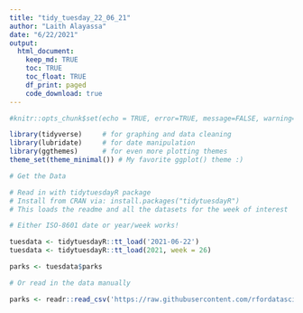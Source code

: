 ```yaml
---
title: "tidy_tuesday_22_06_21"
author: "Laith Alayassa"
date: "6/22/2021"
output: 
  html_document:
    keep_md: TRUE
    toc: TRUE
    toc_float: TRUE
    df_print: paged
    code_download: true
---
```


```r
#knitr::opts_chunk$set(echo = TRUE, error=TRUE, message=FALSE, warning=FALSE)
```

```r
library(tidyverse)     # for graphing and data cleaning
library(lubridate)     # for date manipulation
library(ggthemes)      # for even more plotting themes
theme_set(theme_minimal()) # My favorite ggplot() theme :)
```

```r
# Get the Data

# Read in with tidytuesdayR package 
# Install from CRAN via: install.packages("tidytuesdayR")
# This loads the readme and all the datasets for the week of interest

# Either ISO-8601 date or year/week works!

tuesdata <- tidytuesdayR::tt_load('2021-06-22')
tuesdata <- tidytuesdayR::tt_load(2021, week = 26)

parks <- tuesdata$parks

# Or read in the data manually

parks <- readr::read_csv('https://raw.githubusercontent.com/rfordatascience/tidytuesday/master/data/2021/2021-06-22/parks.csv')



```


